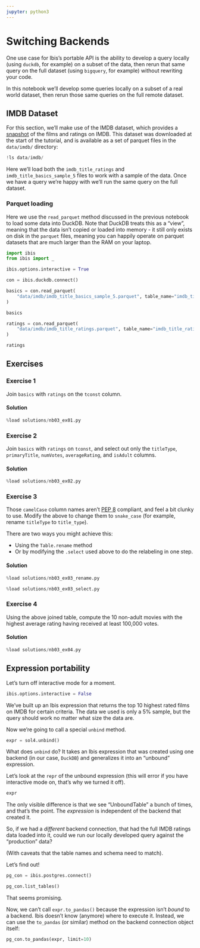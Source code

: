 ```yaml
---
jupyter: python3
---
```


# Switching Backends

One use case for Ibis's portable API is the ability to develop a query locally
(using `duckdb`, for example) on a subset of the data, then rerun that same
query on the full dataset (using `bigquery`, for example) without rewriting
your code.

In this notebook we'll develop some queries locally on a subset of a real world
dataset, then rerun those same queries on the full remote dataset.

## IMDB Dataset

For this section, we'll make use of the IMDB dataset, which provides a
[snapshot](https://datasets.imdbws.com/) of the films and ratings on IMDB. This
dataset was downloaded at the start of the tutorial, and is available as a set of
parquet files in the `data/imdb/` directory:


```python
!ls data/imdb/
```

Here we'll load both the `imdb_title_ratings` and `imdb_title_basics_sample_5`
files to work with a sample of the data. Once we have a query we're happy with
we'll run the same query on the full dataset.

### Parquet loading

Here we use the `read_parquet` method discussed in the previous notebook to
load some data into DuckDB. Note that DuckDB treats this as a "view", meaning
that the data isn't copied or loaded into memory - it still only exists on disk
in the `parquet` files, meaning you can happily operate on parquet datasets
that are much larger than the RAM on your laptop.

```python
import ibis
from ibis import _

ibis.options.interactive = True
```

```python
con = ibis.duckdb.connect()
```

```python
basics = con.read_parquet(
    "data/imdb/imdb_title_basics_sample_5.parquet", table_name="imdb_title_basics"
)

basics
```

```python
ratings = con.read_parquet(
    "data/imdb/imdb_title_ratings.parquet", table_name="imdb_title_ratings"
)

ratings
```

## Exercises

### Exercise 1

Join `basics` with `ratings` on the `tconst` column.


#### Solution

```python
%load solutions/nb03_ex01.py
```

### Exercise 2

Join `basics` with `ratings` on `tconst`, and select out only the `titleType`,
`primaryTitle`, `numVotes`, `averageRating`, and `isAdult`  columns.


#### Solution

```python
%load solutions/nb03_ex02.py
```

### Exercise 3

Those `camelCase` column names aren't [PEP
8](https://peps.python.org/pep-0008/) compliant, and feel a bit clunky to use.
Modify the above to change them to `snake_case` (for example, rename
`titleType` to `title_type`).

There are two ways you might achieve this:

- Using the `Table.rename` method
- Or by modifying the `.select` used above to do the relabeling in one step.


#### Solution

```python
%load solutions/nb03_ex03_rename.py
```

```python
%load solutions/nb03_ex03_select.py
```

### Exercise 4

Using the above joined table, compute the 10 non-adult movies with the highest
average rating having received at least 100,000 votes.


#### Solution

```python
%load solutions/nb03_ex04.py
```

## Expression portability

Let's turn off interactive mode for a moment.

```python
ibis.options.interactive = False
```

We've built up an Ibis expression that returns the top 10 highest rated films on
IMDB for certain criteria.  The data we used is only a 5% sample, but the query
should work no matter what size the data are.

Now we're going to call a special `unbind` method.

```python
expr = sol4.unbind()
```

What does `unbind` do?  It takes an Ibis expression that was created using one
backend (in our case, `DuckDB`) and generalizes it into an "unbound" expression.

Let's look at the `repr` of the unbound expression (this will error if you have
interactive mode on, that's why we turned it off).

```python
expr
```

The only visible difference is that we see "UnboundTable" a bunch of times, and
that's the point.  The _expression_ is independent of the backend that created
it.

So, if we had a _different_ backend connection, that had the full IMDB ratings
data loaded into it, could we run our locally developed query against the
"production" data?

(With caveats that the table names and schema need to match).

Let's find out!

```python
pg_con = ibis.postgres.connect()
```

```python
pg_con.list_tables()
```

That seems promising.

Now, we can't call `expr.to_pandas()` because the expression isn't _bound_ to a
backend.  Ibis doesn't know (anymore) where to execute it. Instead, we can use
the `to_pandas` (or similar) method on the backend connection object itself:

```python
pg_con.to_pandas(expr, limit=10)
```
